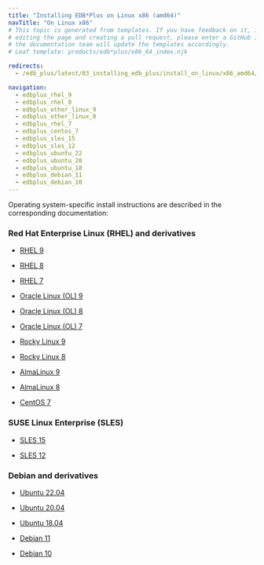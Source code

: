 ```yaml
---
title: "Installing EDB*Plus on Linux x86 (amd64)"
navTitle: "On Linux x86"
# This topic is generated from templates. If you have feedback on it, instead of
# editing the page and creating a pull request, please enter a GitHub issue and
# the documentation team will update the templates accordingly.
# Leaf template: products/edb*plus/x86_64_index.njk

redirects:
  - /edb_plus/latest/03_installing_edb_plus/install_on_linux/x86_amd64/

navigation:
  - edbplus_rhel_9
  - edbplus_rhel_8
  - edbplus_other_linux_9
  - edbplus_other_linux_8
  - edbplus_rhel_7
  - edbplus_centos_7
  - edbplus_sles_15
  - edbplus_sles_12
  - edbplus_ubuntu_22
  - edbplus_ubuntu_20
  - edbplus_ubuntu_18
  - edbplus_debian_11
  - edbplus_debian_10
---
```


Operating system-specific install instructions are described in the corresponding documentation:

### Red Hat Enterprise Linux (RHEL) and derivatives

- [RHEL 9](edbplus_rhel_9)

- [RHEL 8](edbplus_rhel_8)

- [RHEL 7](edbplus_rhel_7)

- [Oracle Linux (OL) 9](edbplus_rhel_9)

- [Oracle Linux (OL) 8](edbplus_rhel_8)

- [Oracle Linux (OL) 7](edbplus_rhel_7)

- [Rocky Linux 9](edbplus_other_linux_9)

- [Rocky Linux 8](edbplus_other_linux_8)

- [AlmaLinux 9](edbplus_other_linux_9)

- [AlmaLinux 8](edbplus_other_linux_8)

- [CentOS 7](edbplus_centos_7)

### SUSE Linux Enterprise (SLES)

- [SLES 15](edbplus_sles_15)

- [SLES 12](edbplus_sles_12)

### Debian and derivatives

- [Ubuntu 22.04](edbplus_ubuntu_22)

- [Ubuntu 20.04](edbplus_ubuntu_20)

- [Ubuntu 18.04](edbplus_ubuntu_18)

- [Debian 11](edbplus_debian_11)

- [Debian 10](edbplus_debian_10)
